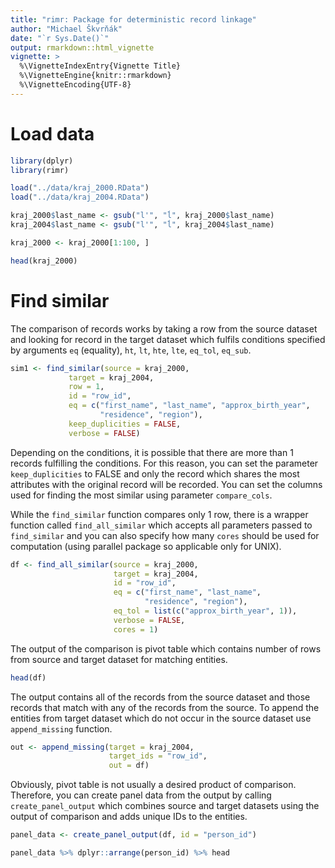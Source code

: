 ```yaml
---
title: "rimr: Package for deterministic record linkage"
author: "Michael Škvrňák"
date: "`r Sys.Date()`"
output: rmarkdown::html_vignette
vignette: >
  %\VignetteIndexEntry{Vignette Title}
  %\VignetteEngine{knitr::rmarkdown}
  %\VignetteEncoding{UTF-8}
---
```


# Load data
```r
library(dplyr)
library(rimr)

load("../data/kraj_2000.RData")
load("../data/kraj_2004.RData")

kraj_2000$last_name <- gsub("l'", "ĺ", kraj_2000$last_name)
kraj_2004$last_name <- gsub("l'", "ĺ", kraj_2004$last_name)

kraj_2000 <- kraj_2000[1:100, ]

head(kraj_2000)
```

# Find similar
The comparison of records works by taking a row from the source dataset
and looking for record in the target dataset which fulfils conditions
specified by arguments `eq` (equality), `ht`, `lt`, `hte`, `lte`, `eq_tol`,
`eq_sub`.

```r

sim1 <- find_similar(source = kraj_2000, 
             target = kraj_2004, 
             row = 1, 
             id = "row_id",
             eq = c("first_name", "last_name", "approx_birth_year", 
                    "residence", "region"), 
             keep_duplicities = FALSE,
             verbose = FALSE)
```

Depending on the conditions, it is possible that there are more than 1 records
fulfilling the conditions. For this reason, you can set the parameter
`keep_duplicities` to FALSE and only the record which shares the most attributes
with the original record will be recorded. You can set the columns used
for finding the most similar using parameter `compare_cols`.  

While the `find_similar` function compares only 1 row, there is a wrapper
function called `find_all_similar` which accepts all parameters passed to
`find_similar` and you can also specify how many `cores` should be used
for computation (using parallel package so applicable only for UNIX).

```r
df <- find_all_similar(source = kraj_2000, 
                       target = kraj_2004, 
                       id = "row_id", 
                       eq = c("first_name", "last_name",
                              "residence", "region"), 
                       eq_tol = list(c("approx_birth_year", 1)), 
                       verbose = FALSE, 
                       cores = 1)
```

The output of the comparison is pivot table which contains
number of rows from source and target dataset for matching 
entities. 

```r
head(df)
```

The output contains all of the records from the source dataset
and those records that match with any of the records from the source.
To append the entities from target dataset which do not occur in the 
source dataset use `append_missing` function.

```r
out <- append_missing(target = kraj_2004, 
                      target_ids = "row_id", 
                      out = df)
```

Obviously, pivot table is not usually a desired product of comparison. 
Therefore, you can create panel data from the output by calling 
`create_panel_output` which combines source and target datasets
using the output of comparison and adds unique IDs to the entities.

```r
panel_data <- create_panel_output(df, id = "person_id")

panel_data %>% dplyr::arrange(person_id) %>% head
```

